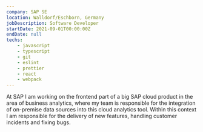 ---
company: SAP SE
location: Walldorf/Eschborn, Germany
jobDescription: Software Developer
startDate: 2021-09-01T00:00:00Z
endDate: null
techs:
    - javascript
    - typescript
    - git
    - eslint
    - prettier
    - react
    - webpack
---

At SAP I am working on the frontend part of a big SAP cloud product in the area of business analytics, where my team is responsible for the integration of on-premise data sources into this cloud analytics tool. Within this context I am responsible for the delivery of new features, handling customer incidents and fixing bugs.
